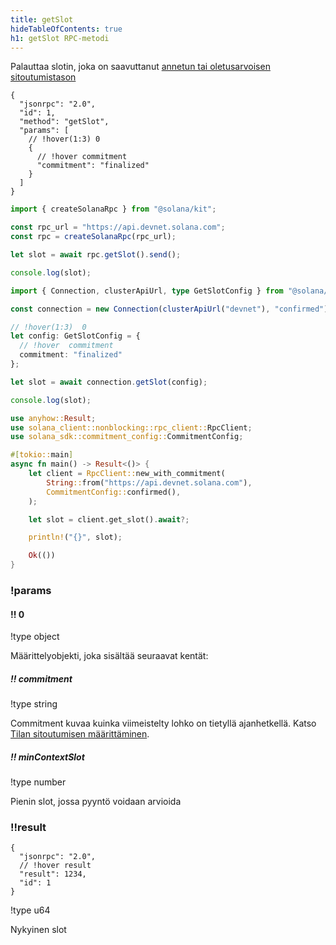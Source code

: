 ```yaml
---
title: getSlot
hideTableOfContents: true
h1: getSlot RPC-metodi
---
```


Palauttaa slotin, joka on saavuttanut
[annetun tai oletusarvoisen sitoutumistason](/docs/rpc/#configuring-state-commitment)

<APIMethod>

```jsonc !!request curl
{
  "jsonrpc": "2.0",
  "id": 1,
  "method": "getSlot",
  "params": [
    // !hover(1:3) 0
    {
      // !hover commitment
      "commitment": "finalized"
    }
  ]
}
```

```ts !!request title="Kit"
import { createSolanaRpc } from "@solana/kit";

const rpc_url = "https://api.devnet.solana.com";
const rpc = createSolanaRpc(rpc_url);

let slot = await rpc.getSlot().send();

console.log(slot);
```

```ts !!request title="web3.js"
import { Connection, clusterApiUrl, type GetSlotConfig } from "@solana/web3.js";

const connection = new Connection(clusterApiUrl("devnet"), "confirmed");

// !hover(1:3)  0
let config: GetSlotConfig = {
  // !hover  commitment
  commitment: "finalized"
};

let slot = await connection.getSlot(config);

console.log(slot);
```

```rs !!request title="Rust"
use anyhow::Result;
use solana_client::nonblocking::rpc_client::RpcClient;
use solana_sdk::commitment_config::CommitmentConfig;

#[tokio::main]
async fn main() -> Result<()> {
    let client = RpcClient::new_with_commitment(
        String::from("https://api.devnet.solana.com"),
        CommitmentConfig::confirmed(),
    );

    let slot = client.get_slot().await?;

    println!("{}", slot);

    Ok(())
}
```

### !params

#### !! 0

!type object

Määrittelyobjekti, joka sisältää seuraavat kentät:

##### !! commitment

!type string

Commitment kuvaa kuinka viimeistelty lohko on tietyllä ajanhetkellä. Katso
[Tilan sitoutumisen määrittäminen](/docs/rpc#configuring-state-commitment).

##### !! minContextSlot

!type number

Pienin slot, jossa pyyntö voidaan arvioida

### !!result

```jsonc !response
{
  "jsonrpc": "2.0",
  // !hover result
  "result": 1234,
  "id": 1
}
```

!type u64

Nykyinen slot

</APIMethod>
